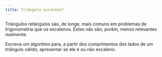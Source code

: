 ```yaml
---
title: Triângulo escaleno?
---
```

::: {#exr-0059}
Triângulos retângulos são, de longe, mais comuns em problemas de trigonometria que os escalenos. Estes não são, porém, menos relevantes realmente.

Escreva um algoritmo para, a partir dos comprimentos dos lados de um triângulo válido, apresentar se ele é ou não escaleno.
:::